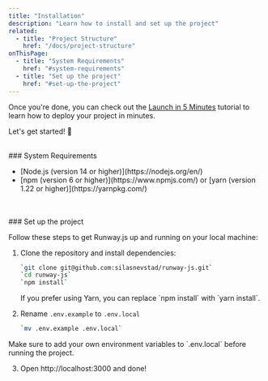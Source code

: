 ```yaml
---
title: "Installation"
description: "Learn how to install and set up the project"
related:
  - title: "Project Structure"
    href: "/docs/project-structure"
onThisPage:
  - title: "System Requirements"
    href: "#system-requirements"
  - title: "Set up the project"
    href: "#set-up-the-project"
---
```


Once you're done, you can check out the [Launch in 5 Minutes](/docs/tutorials/launch-in-5-minutes) tutorial to learn how to deploy your project in minutes.

Let's get started! 🚀

<br/>

<div id="system-requirements" />
### System Requirements

<ul className="ml-0.5 list-disc list-inside flex flex-col text-sm">
    <li>
        [Node.js (version 14 or higher)](https://nodejs.org/en/)
    </li>
    <li>
        [npm (version 6 or higher)](https://www.npmjs.com/) or [yarn (version 1.22 or higher)](https://yarnpkg.com/)
    </li>
</ul>

<br/>
<br/>

<div id="set-up-the-project" />
### Set up the project

Follow these steps to get Runway.js up and running on your local machine:

1. Clone the repository and install dependencies:

    ```bash
    `git clone git@github.com:silasnevstad/runway-js.git`
    `cd runway-js`
    `npm install`
    ```

    <Info>
        If you prefer using Yarn, you can replace `npm install` with `yarn install`.
    </Info>
    <br />
2. Rename `.env.example` to `.env.local`
    ```bash
    `mv .env.example .env.local`
    ```

<Caution>
    Make sure to add your own environment variables to `.env.local` before running the project.
</Caution>

<br />

3. Open <InlineHighlight type="navigation">http://localhost:3000</InlineHighlight> and done!

<br />
<br />
<br />
